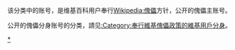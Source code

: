 该分类中的账号，是维基百科用户奉行[[Wikipedia:傀儡|Wikipedia:傀儡]]方针，公开的傀儡主账号。

公开的傀儡分身账号的分类，請见[[:Category:奉行維基傀儡政策的維基用戶分身|:Category:奉行維基傀儡政策的維基用戶分身]]。

[[Category:維基用戶分身|*]]